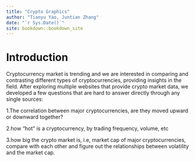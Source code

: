 ```yaml
--- 
title: "Crypto Graphics"
author: "Tianyu Yao, Juntian Zhang"
date: "`r Sys.Date()`"
site: bookdown::bookdown_site
---
```


# Introduction

Cryptocurrency market is trending and we are interested in comparing and contrasting different types of cryptocurrencies, providing insights in the field. After exploring multiple websites that provide crypto market data, we developed a few questions that are hard to answer directly through any single sources: 

1.The correlation between major cryptocurrencies, are they moved upward or downward together? 

2.how “hot” is a cryptocurrency, by trading frequency, volume, etc 

3.how big the crypto market is, i.e, market cap of major cryptocurrencies, compare with each other and figure out the relationships between volatility and the market cap.
